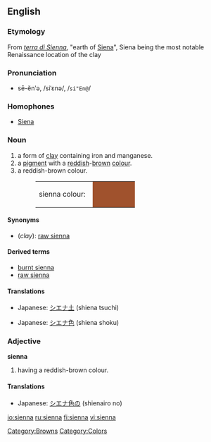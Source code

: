 {{see|Sienna}}
{{wikipedia}}
==English==

===Etymology===
From {{It.}} ''[[terra di Sienna]]'', "earth of [[Siena]]", Siena being the most notable Renaissance location of the clay

===Pronunciation===
*sē-ĕnʹə, /siˈɛnə/, /<tt>si"En@</tt>/

===Homophones===
*[[Siena]]

===Noun===
{{wikipedia}}
{{en-noun}}

# a form of [[clay]] containing iron and manganese.
# a [[pigment]] with a [[red]]dish-[[brown]] [[color|colour]].
# a reddish-brown colour.
#:<table><tr><td>sienna colour: &nbsp;</td><td bgcolor="#A0522D" width="80">&nbsp; </td></tr></table>

====Synonyms====
*(''clay''): [[raw sienna]]

====Derived terms====
*[[burnt sienna]]
*[[raw sienna]]

====Translations====

{{trans-top|clay}}
*Japanese: [[シエナ土]] (shiena tsuchi)
{{trans-mid}}
{{trans-bottom}}

{{trans-top|pigment}}
{{trans-mid}}
{{trans-bottom}}

{{trans-top|colour}}
*Japanese: [[シエナ色]] (shiena shoku)
{{trans-mid}}
{{trans-bottom}}

===Adjective===
'''sienna'''

# {{colour}} having a reddish-brown colour.

====Translations====
{{trans-top|colour}}
*Japanese: [[シエナ色]]の (shienairo no)
{{trans-mid}}
{{trans-bottom}}

[[Category:Browns]]
[[Category:Colors]]

[[io:sienna]]
[[ru:sienna]]
[[fi:sienna]]
[[vi:sienna]]